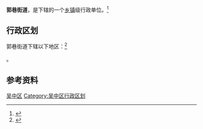 {{中国乡级行政区|32/05/06/004/000}}

'''郭巷街道'''，是{{PRC admin/fullname|32/05/06/004/000|3}}下辖的一个[[乡镇|乡镇]]级行政单位。<ref>{{PRC admin/ref sgc|{{PRC admin/parent|32/05/06/004/000}}}}</ref>

== 行政区划 ==

郭巷街道下辖以下地区：<ref>{{PRC admin/ref sgc|32/05/06/004/000}}</ref>

{{PRC admin/children|32/05/06/004/000}}。

== 参考资料 ==

{{reflist}}

{{江苏省苏州市吴中区行政区划}}
{{江苏行政区划小作品}}

[[Category:苏州市街道|吴中区]]
[[Category:吴中区行政区划|Category:吴中区行政区划]]